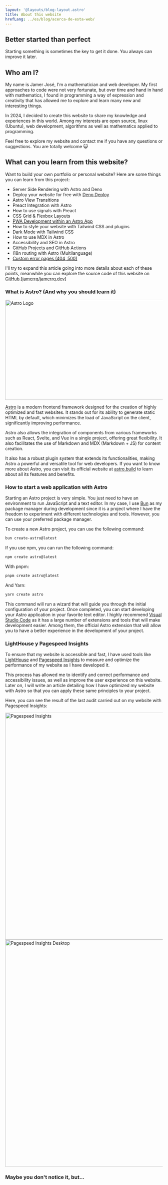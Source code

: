 ```yaml
---
layout: '@layouts/blog-layout.astro'
title: About this website
hrefLang: ../es/blog/acerca-de-esta-web/
---
```



<BitwiseLiminal />

## Better started than perfect

Starting something is sometimes the key to get it done.
You always can improve it later.

## Who am I?

<Peep />

My name is Jamer José, I'm a mathematician and web developer. My first approaches to code were not very fortunate, but over time and hand in hand with mathematics, I found in programming a way of expression and creativity that has allowed me to explore and learn many new and interesting things.

In 2024, I decided to create this website to share my knowledge and experiences in this world. Among my interests are open source, linux (Ubuntu), web development, algorithms as well as mathematics applied to programming.

Feel free to explore my website and contact me if you have any questions or suggestions. You are totally welcome 😺

## What can you learn from this website?

Want to build your own portfolio or personal website? Here are some things you can learn from this project:

- Server Side Rendering with Astro and Deno
- Deploy your website for free with <a href="https://deno.com/deploy" target="_blank">Deno Deploy</a>
- Astro View Transitions
- Preact Integration with Astro
- How to use signals with Preact
- CSS Grid & Flexbox Layouts
- <a href="/blog/convert-astro-app-to-pwa">PWA Development within an Astro App</a>
- How to style your website with Tailwind CSS and plugins
- Dark Mode with Tailwind CSS
- How to use MDX in Astro
- Accessibility and SEO in Astro
- GitHub Projects and GitHub Actions
- I18n routing with Astro (Multilanguage)
- <a href="/404">Custom error pages (404, 500)</a>

I'll try to expand this article going into more details about each of these points, meanwhile you can explore the source code of this website on <a href="https://github.com/jamerrq/jamerrq.dev" target="_blank" rel="noopener noreferrer">GitHub [jamerrq/jamerrq.dev]</a>

### What is Astro? (And why you should learn it)

<a href="https://astro.build/" target="_blank" rel="noopener noreferrer">
<Image
  src="/img/blog/astro-logo.webp" width="920" height="320" alt="Astro Logo"
  class="w-1/2"
/>
</a>

<a href="https://astro.build/" target="_blank" rel="noopener
noreferrer">Astro</a> is a modern frontend framework designed for the creation of highly optimized and fast websites. It stands out for its ability to generate static HTML by default, which minimizes the load of JavaScript on the client, significantly improving performance.

Astro also allows the integration of components from various frameworks such as React, Svelte, and Vue in a single project, offering great flexibility. It also facilitates the use of Markdown and MDX (Markdown + JS) for content creation.

It also has a robust plugin system that extends its functionalities, making Astro a powerful and versatile tool for web developers. If you want to know more about Astro, you can visit its official website at <a href="https://astro.build/" target="_blank" rel="noopener">astro.build</a> to learn about all its features and benefits.

### How to start a web application with Astro

Starting an Astro project is very simple. You just need to have an environment to run JavaScript and a text editor. In my case, I use <a href="https://bun.sh/" target="_blank" rel="noreferrer noopener">Bun</a> as my package manager during development since it is a project where I have the freedom to experiment with different technologies and tools. However, you can use your preferred package manager.

To create a new Astro project, you can use the following command:

```bash
bun create-astro@latest
```

If you use npm, you can run the following command:

```bash
npm create astro@latest
```

With pnpm:

```bash
pnpm create astro@latest
```

And Yarn:

```bash
yarn create astro
```

This command will run a wizard that will guide you through the initial configuration of your project. Once completed, you can start developing your Astro application in your favorite text editor. I highly recommend <a href="https://code.visualstudio.com/" target="_blank" rel="noopener noreferrer">Visual Studio Code</a> as it has a large number of extensions and tools that will make development easier. Among them, the official Astro extension that will allow you to have a better experience in the development of your project.

### LightHouse y Pagespeed Insights

To ensure that my website is accessible and fast, I have used tools like <a
href="https://web.dev/lighthouse/" target="_blank" rel="noopener
noreferrer">LightHouse</a> and <a
href="https://developers.google.com/speed/pagespeed/insights/" target="_blank"
rel="noopener noreferrer">Pagespeed Insights</a> to measure and optimize the
performance of my website as I have developed it.

This process has allowed me to identify and correct performance and accessibility
issues, as well as improve the user experience on this website. Later on, I will
write an article detailing how I have optimized my website with Astro so that you
can apply these same principles to your project.

Here, you can see the result of the last audit carried out on my website with
Pagespeed Insights:

<a href="https://pagespeed.web.dev/analysis/https-jamerrq-dev/cfgjgvhswj"
target="_blank" rel="noopener noreferrer" class="flex flex-col gap-3">
<Image
  src="/img/blog/pagespeed-insights.webp" width="1366" height="726" alt="Pagespeed Insights"
/>
<Image
  src="/img/blog/pagespeed-insights-desktop.webp" width="1366" height="726" alt="Pagespeed Insights Desktop"
/>
</a>

### Maybe you don't notice it, but...

<Title demo />

## Some References

- <a
  href="https://www.freecodecamp.org/news/technical-writing-for-developers-why-you-should-have-a-blog-and-how-to-start-one/"
  target="_blank" rel="noopener noreferrer" title="Technical Writing for
  Developers – Why You Should Have a Blog and How to Start One">Technical
  Writing for Developers – Why You Should Have a Blog and How to Start One</a>
